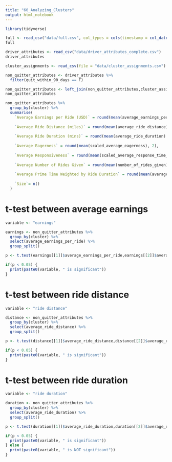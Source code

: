 ```yaml
---
title: "60_Analyzing_Clusters"
output: html_notebook
---
```


```r
library(tidyverse)
```

```r
full <- read_csv("data/full.csv", col_types = cols(timestamp = col_datetime(format = "%Y-%m-%d%.%H:%M:%S%.")))
full

driver_attributes <- read_csv("data/driver_attributes_complete.csv")
driver_attributes

cluster_assignments <- read_csv(file = "data/cluster_assignments.csv")

```

```r
non_quitter_attributes <- driver_attributes %>% 
  filter(quit_within_90_days == F)

non_quitter_attributes <- left_join(non_quitter_attributes,cluster_assignments,by="driver_id") %>% select(-career_length_in_days,-quit_within_90_days)
non_quitter_attributes
```

```r
non_quitter_attributes %>% 
  group_by(cluster) %>% 
  summarise(
    `Average Earnings per Ride (USD)` = round(mean(average_earnings_per_ride), 2),
    
    `Average Ride Distance (miles)` = round(mean(average_ride_distance) * 0.000621371, 2),
    
    `Average Ride Duration (mins)` = round(mean(average_ride_duration) / 60 , 2),
    
    `Average Eagerness` = round(mean(scaled_average_eagerness), 2),
    
    `Average Responsiveness` = round(mean(scaled_average_response_time_ranking), 2),
    
    `Average Number of Rides Given` = round(mean(number_of_rides_given), 2),
    
    `Average Prime Time Weighted by Ride Duration` = round(mean(average_prime_time_weighted_by_ride_duration), 2),
    
    `Size`= n()
  )
```

# t-test between average earnings

```r
variable <- "earnings"

earnings <- non_quitter_attributes %>% 
  group_by(cluster) %>% 
  select(average_earnings_per_ride) %>% 
  group_split()

p <- t.test(earnings[[1]]$average_earnings_per_ride,earnings[[2]]$average_earnings_per_ride)$p.value 

if(p < 0.05) {
  print(paste0(variable, " is significant"))
}
```

# t-test between ride distance

```r
variable <- "ride distance"

distance <- non_quitter_attributes %>% 
  group_by(cluster) %>% 
  select(average_ride_distance) %>% 
  group_split()

p <- t.test(distance[[1]]$average_ride_distance,distance[[2]]$average_ride_distance)$p.value 

if(p < 0.05) {
  print(paste0(variable, " is significant"))
}
```


# t-test between ride duration

```r
variable <- "ride duration"

duration <- non_quitter_attributes %>% 
  group_by(cluster) %>% 
  select(average_ride_duration) %>% 
  group_split()

p <- t.test(duration[[1]]$average_ride_duration,duration[[2]]$average_ride_duration)$p.value

if(p < 0.05) {
  print(paste0(variable, " is significant"))
} else {
  print(paste0(variable, " is NOT significant"))
}
```
